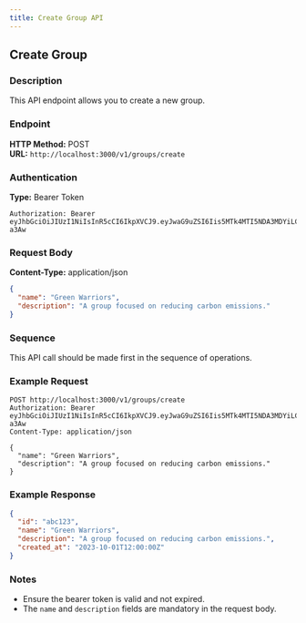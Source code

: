 ```yaml
---
title: Create Group API
---
```


## Create Group

### Description
This API endpoint allows you to create a new group.

### Endpoint
**HTTP Method:** POST  
**URL:** `http://localhost:3000/v1/groups/create`

### Authentication
**Type:** Bearer Token

```plaintext
Authorization: Bearer eyJhbGciOiJIUzI1NiIsInR5cCI6IkpXVCJ9.eyJwaG9uZSI6Iis5MTk4MTI5NDA3MDYiLCJ1aWQiOiI1Z2VhcGdhcHhzIn0.yNyKfoOQouzSNDwp_5rJ9CAEMVJo5uqueJHNpG-a3Aw
```

### Request Body
**Content-Type:** application/json

```json
{
  "name": "Green Warriors",
  "description": "A group focused on reducing carbon emissions."
}
```

### Sequence
This API call should be made first in the sequence of operations.

### Example Request

```http
POST http://localhost:3000/v1/groups/create
Authorization: Bearer eyJhbGciOiJIUzI1NiIsInR5cCI6IkpXVCJ9.eyJwaG9uZSI6Iis5MTk4MTI5NDA3MDYiLCJ1aWQiOiI1Z2VhcGdhcHhzIn0.yNyKfoOQouzSNDwp_5rJ9CAEMVJo5uqueJHNpG-a3Aw
Content-Type: application/json

{
  "name": "Green Warriors",
  "description": "A group focused on reducing carbon emissions."
}
```

### Example Response

```json
{
  "id": "abc123",
  "name": "Green Warriors",
  "description": "A group focused on reducing carbon emissions.",
  "created_at": "2023-10-01T12:00:00Z"
}
```

### Notes
- Ensure the bearer token is valid and not expired.
- The `name` and `description` fields are mandatory in the request body.